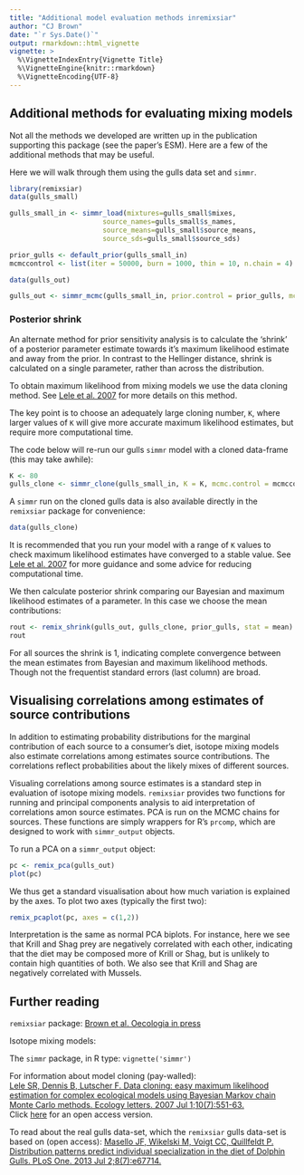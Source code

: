 ```yaml
---
title: "Additional model evaluation methods inremixsiar"
author: "CJ Brown"
date: "`r Sys.Date()`"
output: rmarkdown::html_vignette
vignette: >
  %\VignetteIndexEntry{Vignette Title}
  %\VignetteEngine{knitr::rmarkdown}
  %\VignetteEncoding{UTF-8}
---
```


## Additional methods for evaluating mixing models 

Not all the methods we developed are written up in the publication supporting this package (see the paper's ESM). Here are a few of the additional methods that may be useful. 

Here we will walk through them using the gulls data set and `simmr`. 

```r
library(remixsiar)
data(gulls_small)

gulls_small_in <- simmr_load(mixtures=gulls_small$mixes,
                       source_names=gulls_small$s_names,
                       source_means=gulls_small$source_means,
                       source_sds=gulls_small$source_sds)  

prior_gulls <- default_prior(gulls_small_in)  
mcmccontrol <- list(iter = 50000, burn = 1000, thin = 10, n.chain = 4)
```

```r
data(gulls_out)
```

```r
gulls_out <- simmr_mcmc(gulls_small_in, prior.control = prior_gulls, mcmc.control = mcmccontrol)  
```  

### Posterior shrink    
An alternate method for prior sensitivity analysis is to calculate the 'shrink' of a posterior parameter estimate towards it's maximum likelihood estimate and away from the prior. In contrast to the Hellinger distance, shrink is calculated on a single parameter, rather than across the distribution.  

To obtain maximum likelihood from mixing models we use the data cloning method. See [Lele et al. 2007](http://onlinelibrary.wiley.com/doi/10.1111/j.1461-0248.2007.01047.x/full) for more details on this method.  

The key point is to choose an adequately large cloning number, `K`, where larger values of `K` will give more accurate maximum likelihood estimates, but require more computational time. 

The code below will re-run our gulls `simmr` model with a cloned data-frame (this may take awhile):  

```r
K <- 80
gulls_clone <- simmr_clone(gulls_small_in, K = K, mcmc.control = mcmccontrol, prior.control = prior_gulls)  
```  

A `simmr` run on the cloned gulls data is also available directly in the `remixsiar` package for convenience:  

```r
data(gulls_clone)
```  

It is recommended that you run your model with a range of `K` values to check maximum likelihood estimates have converged to a stable value. See [Lele et al. 2007](http://onlinelibrary.wiley.com/doi/10.1111/j.1461-0248.2007.01047.x/full) for more guidance and some advice for reducing computational time. 

We then calculate posterior shrink comparing our Bayesian and maximum likelihood estimates of a parameter. In this case we choose the mean contributions:   

```r
rout <- remix_shrink(gulls_out, gulls_clone, prior_gulls, stat = mean)
rout
```  

For all sources the shrink is 1, indicating complete convergence between the mean estimates from Bayesian and maximum likelihood methods. Though not the frequentist standard errors (last column) are broad.  

## Visualising correlations among estimates of source contributions    

In addition to estimating probability distributions for the marginal contribution of each source to a consumer's diet, isotope mixing models also estimate correlations among estimates source contributions. The correlations reflect probabilities about the likely mixes of different sources. 

Visualing correlations among source estimates is a standard step in evaluation of isotope mixing models. `remixsiar` provides two functions for running and principal components analysis to aid interpretation of correlations amon source estimates. PCA is run on the MCMC chains for sources. These functions are simply wrappers for R's `prcomp`, which are designed to work with `simmr_output` objects.  

To run a PCA on a `simmr_output` object: 

```r
pc <- remix_pca(gulls_out)
plot(pc)
```  

We thus get a standard visualisation about how much variation is explained by the axes. To plot two axes (typically the first two):

```r
remix_pcaplot(pc, axes = c(1,2))
```  

Interpretation is the same as normal PCA biplots. For instance, here we see that Krill and Shag prey are negatively correlated with each other, indicating that the diet may be composed more of Krill or Shag, but is unlikely to contain high quantities of both. We also see that Krill and Shag are negatively correlated with Mussels.  


## Further reading  

`remixsiar` package: 
[Brown et al. Oecologia in press](https://link.springer.com/article/10.1007%2Fs00442-018-4138-y)

Isotope mixing models: 

The `simmr` package, in R type: `vignette('simmr')`

For information about model cloning (pay-walled):  
[Lele SR, Dennis B, Lutscher F. Data cloning: easy maximum likelihood estimation for complex ecological models using Bayesian Markov chain Monte Carlo methods. Ecology letters. 2007 Jul 1;10(7):551-63.](http://onlinelibrary.wiley.com/doi/10.1111/j.1461-0248.2007.01047.x/full)  
Click [here](http://bacbuc.hd.free.fr/WebDAV/data/DOM/StatMeths/Lele-EL2007.pdf) for an open access version.  

To read about the real gulls data-set, which the `remixsiar` gulls data-set is based on (open access): 
[Masello JF, Wikelski M, Voigt CC, Quillfeldt P. Distribution patterns predict individual specialization in the diet of Dolphin Gulls. PLoS One. 2013 Jul 2;8(7):e67714.](http://journals.plos.org/plosone/article?id=10.1371/journal.pone.0067714#s5)
